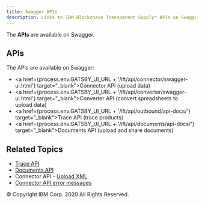 ```yaml
---
title: Swagger APIs
description: Links to IBM Blockchain Transparent Supply™ APIs on Swagger
---
```


<PageDescription>

The **<SolutionName />** **APIs** are available on Swagger.

</PageDescription>

## APIs

The **<SolutionName />** APIs are available on Swagger:

- <a href={process.env.GATSBY_UI_URL + '/ift/api/connector/swagger-ui.html'} target="_blank">Connector API</a> (upload data)
- <a href={process.env.GATSBY_UI_URL + '/ift/api/converter/swagger-ui.html'} target="_blank">Converter API</a> (convert spreadsheets to upload data)
- <a href={process.env.GATSBY_UI_URL + '/ift/api/outbound/api-docs/'} target="_blank">Trace API</a> (trace products)
- <a href={process.env.GATSBY_UI_URL + '/ift/api/documents/api-docs/'} target="_blank">Documents API</a> (upload and share documents)

## Related Topics

- [Trace API](/apis/trace-api)
- [Documents API](/apis/documents-api)
- Connector API - [Upload XML](/onboarding/upload-xml)
- [Connector API error messages](/apis/connector-api-error-messages)

<PageCopyright>© Copyright IBM Corp. 2020 All Rights Reserved.</PageCopyright>
